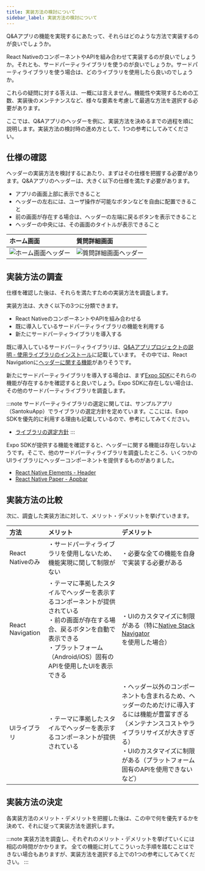```yaml
---
title: 実装方法の検討について
sidebar_label: 実装方法の検討について
---
```


Q&Aアプリの機能を実現するにあたって、それらはどのような方法で実装するのが良いでしょうか。

React NativeのコンポーネントやAPIを組み合わせて実装するのが良いでしょうか。それとも、サードパーティライブラリを使うのが良いでしょうか。サードパーティライブラリを使う場合は、どのライブラリを使用したら良いのでしょうか。

これらの疑問に対する答えは、一概には言えません。機能性や実現するための工数、実装後のメンテナンスなど、様々な要素を考慮して最適な方法を選択する必要があります。

ここでは、Q&Aアプリのヘッダーを例に、実装方法を決めるまでの過程を順に説明します。実装方法の検討時の進め方として、1つの参考にしてみてください。

## 仕様の確認

ヘッダーの実装方法を検討するにあたり、まずはその仕様を把握する必要があります。Q&Aアプリのヘッダーは、大きく以下の仕様を満たす必要があります。

- アプリの画面上部に表示できること
- ヘッダーの左右には、ユーザ操作が可能なボタンなどを自由に配置できること
- 前の画面が存在する場合は、ヘッダーの左端に戻るボタンを表示できること
- ヘッダーの中央には、その画面のタイトルが表示できること

| ホーム画面                                  | 質問詳細画面                                             |
|:---------------------------------------|:---------------------------------------------------|
| ![ホーム画面ヘッダー](./screen-home-header.png) | ![質問詳細画面ヘッダー](./screen-question-detail-header.png) |

## 実装方法の調査

仕様を確認した後は、それらを満たすための実装方法を調査します。

実装方法は、大きく以下の3つに分類できます。

- React NativeのコンポーネントやAPIを組み合わせる
- 既に導入しているサードパーティライブラリの機能を利用する
- 新たにサードパーティライブラリを導入する

既に導入しているサードパーティライブラリは、[Q&Aアプリプロジェクトの説明 - 使用ライブラリのインストール](./app-project-desc.md#使用ライブラリのインストール)に記載しています。
その中では、React Navigationに[ヘッダーに関する機能](https://reactnavigation.org/docs/headers)がありそうです。

新たにサードパーティライブラリを導入する場合は、まず[Expo SDK](https://docs.expo.dev/versions/latest/)にそれらの機能が存在するかを確認すると良いでしょう。Expo SDKに存在しない場合は、その他のサードパーティライブラリを調査します。

:::note
サードパーティライブラリの選定に関しては、サンプルアプリ（SantokuApp）でライブラリの選定方針を定めています。ここには、Expo SDKを優先的に利用する理由も記載しているので、参考にしてみてください。

- [ライブラリの選定方針](../../santoku/application-architecture/third-party-libraries/overview#ライブラリの選定方針)
:::

Expo SDKが提供する機能を確認すると、ヘッダーに関する機能は存在しないようです。そこで、他のサードパーティライブラリを調査したところ、いくつかのUIライブラリにヘッダーコンポーネントを提供するものがありました。

- [React Native Elements - Header](https://reactnativeelements.com/docs/components/header)
- [React Native Paper - Appbar](https://callstack.github.io/react-native-paper/docs/components/Appbar/)

## 実装方法の比較

次に、調査した実装方法に対して、メリット・デメリットを挙げていきます。

| 方法               | メリット                                                                                                                 | デメリット                                                                                                                   |
|:-----------------|:---------------------------------------------------------------------------------------------------------------------|:------------------------------------------------------------------------------------------------------------------------|
| React Nativeのみ   | ・サードパーティライブラリを使用しないため、機能実現に関して制限がない                                                                                  | ・必要な全ての機能を自身で実装する必要がある                                                                                                  |
| React Navigation | ・テーマに準拠したスタイルでヘッダーを表示するコンポーネントが提供されている<br/>・前の画面が存在する場合、戻るボタンを自動で表示できる<br/>・プラットフォーム（Android/iOS）固有のAPIを使用したUIを表示できる | ・UIのカスタマイズに制限がある（特に[Native Stack Navigator](https://reactnavigation.org/docs/native-stack-navigator)を使用した場合）            |
| UIライブラリ          | ・テーマに準拠したスタイルでヘッダーを表示するコンポーネントが提供されている<br/>                                                                          | ・ヘッダー以外のコンポーネントも含まれるため、ヘッダーのためだけに導入するには機能が豊富すぎる（メンテナンスコストやライブラリサイズが大きすぎる）<br/>・UIのカスタマイズに制限がある（プラットフォーム固有のAPIを使用できないなど） |

## 実装方法の決定

各実装方法のメリット・デメリットを把握した後は、この中で何を優先するかを決めて、それに従って実装方法を選択します。

:::note
実装方法を調査し、それぞれのメリット・デメリットを挙げていくには相応の時間がかかります。
全ての機能に対してこういった手順を踏むことはできない場合もありますが、実装方法を選択する上での1つの参考にしてみてください。
:::

